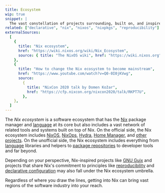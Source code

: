 ```yaml
---
title: Ecosystem
wip: true
snippet: |
  The vast constellation of projects surrounding, built on, and inspired by [Nix](/concepts/nix)
related: ["declarative", "nix", "nixos", "nixpkgs", "reproducibility"]
externalSources:
  [
    {
      title: "Nix ecosystem",
      href: "https://wiki.nixos.org/wiki/Nix_Ecosystem",
      source: { title: "The NixOS wiki", href: "https://wiki.nixos.org" },
    },
    {
      title: "How to change the Nix ecosystem to become mainstream",
      href: "https://www.youtube.com/watch?v=Q0-0I0jKVwg",
      source:
        {
          title: "NixCon 2020 talk by Domen Kožar",
          href: "https://cfp.nixcon.org/nixcon2020/talk/RKPT7U",
        },
    },
  ]
---
```


The _Nix ecosystem_ is a software ecosystem that has the [Nix] package manager and [language] at its core but also includes a vast network of related tools and systems built on top of Nix.
On the official side, the Nix ecosystem includes [NixOS], [NixOps], [Hydra], [Home Manager][hm], and [other projects][others].
On the unofficial side, the Nix ecosystem includes everything from [language] libraries and helpers to [package repositories][packages] to developer tools and far beyond.

Depending on your perspective, Nix-inspired projects like [GNU Guix][guix] and projects that share Nix's commitment to principles like [reproducibility] and [declarative configuration][declarative] may also fall under the Nix ecosystem umbrella.

Regardless of where you draw the lines, getting into Nix can bring vast regions of the software industry into your reach.

[declarative]: /concepts/declarative
[guix]: http://guix.gnu.org
[hm]: https://github.com/nix-community/home-manager
[hydra]: https://github.com/NixOS/hydra
[language]: /concepts/nix-language
[nix]: /concepts/nix
[nixops]: https://github.com/NixOS/nixops
[nixos]: /concepts/nixos
[others]: https://github.com/nix-community
[packages]: /concepts/packages
[reproducibility]: /concepts/reproducibility
